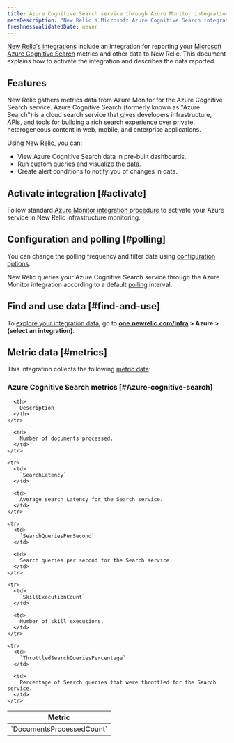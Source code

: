 ```yaml
---
title: Azure Cognitive Search service through Azure Monitor integration
metaDescription: "New Relic's Microsoft Azure Cognitive Search integration: what data it reports and how to enable it."
freshnessValidatedDate: never
---
```


[New Relic's integrations](/docs/infrastructure/integrations-getting-started/getting-started/introduction-infrastructure-integrations) include an integration for reporting your [Microsoft Azure Cognitive Search](https://azure.microsoft.com/en-in/products/search/) metrics and other data to New Relic. This document explains how to activate the integration and describes the data reported.

## Features

New Relic gathers metrics data from Azure Monitor for the Azure Cognitive Search service. Azure Cognitive Search (formerly known as "Azure Search") is a cloud search service that gives developers infrastructure, APIs, and tools for building a rich search experience over private, heterogeneous content in web, mobile, and enterprise applications.

Using New Relic, you can:

* View Azure Cognitive Search data in pre-built dashboards.
* Run [custom queries and visualize the data](/docs/infrastructure/integrations-getting-started/getting-started/use-integration-data-new-relic-insights).
* Create alert conditions to notify you of changes in data.

## Activate integration [#activate]

Follow standard [Azure Monitor integration procedure](/docs/infrastructure/microsoft-azure-integrations/azure-integrations-list/azure-monitor) to activate your Azure service in New Relic infrastructure monitoring.

## Configuration and polling [#polling]

You can change the polling frequency and filter data using [configuration options](/docs/infrastructure/microsoft-azure-integrations/azure-integrations-list/azure-monitor/#settings).

New Relic queries your Azure Cognitive Search service through the Azure Monitor integration according to a default [polling](/docs/infrastructure/microsoft-azure-integrations/azure-integrations-list/azure-monitor/#settings) interval.

## Find and use data [#find-and-use]

To [explore your integration data](/docs/infrastructure/integrations/find-use-infrastructure-integration-data), go to <DNT>**[one.newrelic.com/infra](https://one.newrelic.com/infra) > Azure > (select an integration)**</DNT>.

## Metric data [#metrics]

This integration collects the following [metric data](/docs/infrastructure/integrations-getting-started/getting-started/understand-integration-data-data-types#metric):

### Azure Cognitive Search metrics [#Azure-cognitive-search]

<table>
  <thead>
    <tr>
      <th style={{ width: "300px" }}>
        Metric
      </th>

      <th>
        Description
      </th>
    </tr>
  </thead>

  <tbody>
    <tr>
      <td>
        `DocumentsProcessedCount`
      </td>

      <td>
        Number of documents processed.
      </td>
    </tr>

    <tr>
      <td>
        `SearchLatency`
      </td>

      <td>
        Average search Latency for the Search service.
      </td>
    </tr>

    <tr>
      <td>
        `SearchQueriesPerSecond`
      </td>

      <td>
        Search queries per second for the Search service.
      </td>
    </tr>

    <tr>
      <td>
        `SkillExecutionCount`
      </td>

      <td>
        Number of skill executions.
      </td>
    </tr>

    <tr>
      <td>
        `ThrottledSearchQueriesPercentage`
      </td>

      <td>
        Percentage of Search queries that were throttled for the Search service.
      </td>
    </tr>
  </tbody>
</table>
